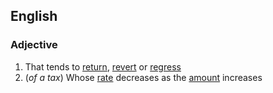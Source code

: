 ==English==

===Adjective===
{{en-adj}}

# That tends to [[return]], [[revert]] or [[regress]]
#(''of a tax'') Whose [[rate]] decreases as the [[amount]] increases